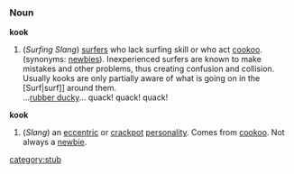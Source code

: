 ===Noun===
'''kook'''
# (''Surfing Slang'') [[Surf rider|surfers]] who lack surfing skill or who act [[cookoo]]. (synonyms: [[newbie|newbies]]). Inexperienced surfers are known to make mistakes and other problems, thus creating confusion and collision. Usually kooks are only partially aware of what is going on in the [Surf|surf]] around them.<br>...[[rubber ducky]]... quack! quack! quack!

'''kook'''
# (''Slang'') an [[eccentric]] or [[crackpot]] [[personality]].  Comes from [[cookoo]].  Not always a [[newbie]].

[[category:stub]]